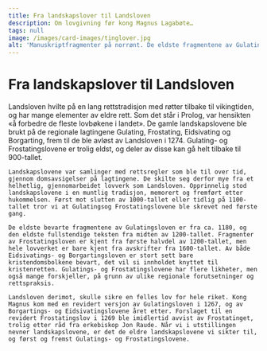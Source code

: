 ```yaml
---
title: Fra landskapslover til Landsloven
description: Om lovgivning før kong Magnus Lagabøte…
tags: null
image: /images/card-images/tinglover.jpg
alt: 'Manuskriptfragmenter på norrønt. De eldste fragmentene av Gulatingsloven (NRA 1 Bb-c).'
---
```



# Fra landskapslover til Landsloven

<Container stil="initial side">
    Landsloven hvilte på en lang rettstradisjon med røtter tilbake til vikingtiden, og har mange elementer av eldre rett. Som det står i Prolog, var hensikten «å forbedre de fleste lovbøkene i landet». De gamle landskapslovene ble brukt på de regionale lagtingene Gulating, Frostating, Eidsivating og Borgarting, frem til de ble avløst av Landsloven i 1274. Gulating- og Frostatingslovene er trolig eldst, og deler av disse kan gå helt tilbake til 900-tallet. 
    
    Landskapslovene var samlinger med rettsregler som ble til over tid, gjennom domsavsigelser på lagtingene. De skilte seg derfor mye fra et helhetlig, gjennomarbeidet lovverk som Landsloven. Opprinnelig stod landskapslovene i en muntlig tradisjon, memorert og fremført etter hukommelsen. Først mot slutten av 1000-tallet eller tidlig på 1100-tallet tror vi at Gulatingsog Frostatingslovene ble skrevet ned første gang. 
    
    De eldste bevarte fragmentene av Gulatingsloven er fra ca. 1180, og den eldste fullstendige teksten fra midten av 1200-tallet. Fragmenter av Frostatingsloven er kjent fra første halvdel av 1200-tallet, men hele lovverket er bare kjent fra avskrifter fra 1600-tallet. Av både Eidsivatings- og Borgartingsloven er stort sett bare kristendomsbolkene bevart, det vil si innholdet knyttet til kristenretten. Gulatings- og Frostatingslovene har flere likheter, men også mange forskjeller, på grunn av ulike regionale forutsetninger og rettspraksis. 
    
    Landsloven derimot, skulle sikre en felles lov for hele riket. Kong Magnus kom med en revidert versjon av Gulatingsloven i 1267, og av Borgartings- og Eidsivatingslovene året etter. Forslaget til en revidert Frostatingslov i 1269 ble imidlertid avvist av Frostatinget, trolig etter råd fra erkebiskop Jon Raude. Når vi i utstillingen nevner landskapslovene, er det de eldre landskapslovene vi sikter til, og først og fremst Gulatings- og Frostatingslovene.
</Container>


<Figure
    image="/images/prologen/gulakors.jpg"
    title="Steinkors fra Gula. Foto: Alexandros Tsakos"
    alt="Steinkors fra Gula."
>
</Figure>
